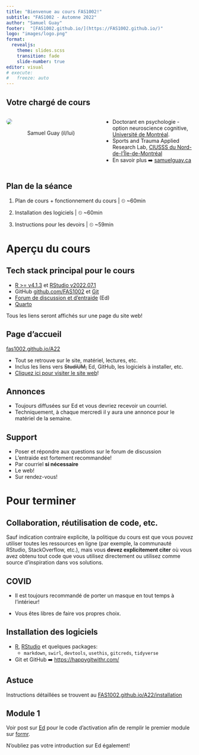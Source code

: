 ```yaml
---
title: "Bienvenue au cours FAS1002!"
subtitle: "FAS1002 - Automne 2022"
author: "Samuel Guay"
footer:  "[FAS1002.github.io/](https://FAS1002.github.io/)"
logo: "images/logo.png"
format: 
  revealjs: 
    theme: slides.scss
    transition: fade
    slide-number: true
editor: visual
# execute:
#   freeze: auto
---
```


## Votre chargé de cours

::: columns
::: {#vcenter .column width="50%"}
![](https://www.gravatar.com/avatar/5d5641f9ec6f020743c4ff93ff68adef?s=240&d=mp){style="border-radius: 50%"
fig-alt="Photo de Samuel Guay" fig-align="center"}

::: {style="text-align: center;"}
Samuel Guay (il/lui)
:::
:::

::: {.column width="50%"}
-   Doctorant en psychologie - option neuroscience cognitive, <br> [Université
    de Montréal](https://psy.umontreal.ca).
-   Sports and Trauma Applied Research Lab, [CIUSSS du
    Nord-de-l'Île-de-Montréal](htttps://rechercheciusssnim.ca)
-   En savoir plus ➡️ [samuelguay.ca](https://samuelguay.ca)
:::
:::

## Plan de la séance

::: incremental
1.  Plan de cours + fonctionnement du cours \| ⏲ \~60min

2.  Installation des logiciels \| ⏲ \~60min

3.  Instructions pour les devoirs \| ⏲ \~59min
:::

# Aperçu du cours

## Tech stack principal pour le cours

-   [R \>= v4.1.3](https://www.r-project.org/) et [RStudio
    v2022.07.1](https://www.rstudio.com/products/rstudio/download/)
-   GitHub [github.com/FAS1002](https://github.com/FAS1002) et
    [Git](https://happygitwithr.com/)
-   [Forum de discussion et
    d'entraide](https://edstem.org/us/courses/6933/discussion/) (Ed)
-   [Quarto](https://quarto.org)

::: callout-important
Tous les liens seront affichés sur une page du site web!
:::

## Page d'accueil

[fas1002.github.io/A22](https:/fas1002.github.io/A22)

-   Tout se retrouve sur le site, matériel, lectures, etc.
-   Inclus les liens vers ~~StudiUM,~~ Ed, GitHub, les logiciels à installer,
    etc.
-   [Cliquez ici pour visiter le site web](https://fas1002.github.io/A22)!

## Annonces

-   Toujours diffusées sur Ed et vous devriez recevoir un courriel.
-   Techniquement, à chaque mercredi il y aura une annonce pour le matériel de
    la semaine.

## Support

-   Poser et répondre aux questions sur le forum de discussion
-   L'entraide est fortement recommandée!
-   Par courriel **si nécessaire**
-   Le web!
-   Sur rendez-vous!

# Pour terminer

## Collaboration, réutilisation de code, etc.

Sauf indication contraire explicite, la politique du cours est que vous pouvez
utiliser toutes les ressources en ligne (par exemple, la communauté RStudio,
StackOverflow, etc.), mais vous **devez explicitement citer** où vous avez
obtenu tout code que vous utilisez directement ou utilisez comme source
d'inspiration dans vos solutions.

## COVID

-   Il est toujours recommandé de porter un masque en tout temps à l'intérieur!

-   Vous êtes libres de faire vos propres choix.

## Installation des logiciels

-   [R](https://www.r-project.org/), [RStudio](https://rstudio.com) et quelques
    packages:
    -   `markdown`, `swirl`, `devtools`, `usethis`, `gitcreds`, `tidyverse`
-   Git et GitHub ➡️ <https://happygitwithr.com/>

::: callout-tip
## Astuce

Instructions détaillées se trouvent au
[FAS1002.github.io/A22/installation](https://FAS1002.github.io/installation)
:::

## Module 1

Voir post sur [Ed](https://edstem.org/us/courses/6933) pour le code
d'activation afin de remplir le premier module sur
[formr](https://fas1002-m01.formr.org).

::: callout-important
N'oubliez pas votre introduction sur Ed également!
:::
